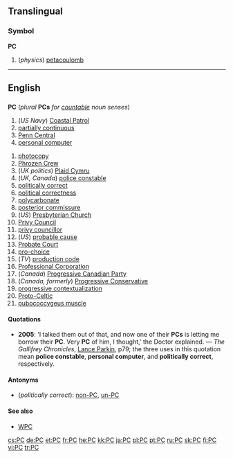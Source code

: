 {{see|pc}}
==Translingual==

===Symbol===
'''PC'''

#(''physics'') [[petacoulomb]]

----
==English==

==={{initialism}}===
'''PC''' (''plural'' '''PCs''' ''for [[countable]] noun senses'')

#(''US Navy'') [[w:Coastal Patrol|Coastal Patrol]]
#[[partially continuous]]
#[[w:Penn Central|Penn Central]]
#[[personal computer]]
<!--"petacoulomb" is a translingual symbol - see above-->
#[[photocopy]]
#[[w:Phrozen Crew|Phrozen Crew]]
#(''UK politics'') [[w:Plaid Cymru|Plaid Cymru]]
#(''UK, Canada'') [[police constable]]
#[[politically correct]]
#[[political correctness]]
#[[polycarbonate]]
#[[posterior commissure]]
#(''US'') [[w:Presbyterian Church|Presbyterian Church]]
#[[Privy Council]]
#[[privy councillor]]
#(''US'') [[probable cause]]
#[[Probate Court]]
#[[pro-choice]]
#(''TV'') [[production code]]
#[[Professional Corporation]]
#(''Canada'') [[w:Progressive Canadian Party|Progressive Canadian Party]]
#(''Canada, formerly'') [[w:Progressive Conservative|Progressive Conservative]]
#[[progressive contextualization]]
#[[Proto-Celtic]]
#[[pubococcygeus muscle]]

====Quotations====
*'''2005''': 'I talked them out of that, and now one of their '''PCs''' is letting me borrow their '''PC'''. Very '''PC''' of him, I thought,' the Doctor explained. &mdash; ''The Gallifrey Chronicles'', [[Lance Parkin|Lance Parkin]], p79; the three uses in this quotation mean '''police constable''', '''personal computer''', and '''politically correct''', respectively.

====Antonyms====
*(''politically correct''): [[non-PC]], [[un-PC]]

====See also====
*[[WPC]]

[[cs:PC]]
[[de:PC]]
[[et:PC]]
[[fr:PC]]
[[he:PC]]
[[kk:PC]]
[[ja:PC]]
[[pl:PC]]
[[pt:PC]]
[[ru:PC]]
[[sk:PC]]
[[fi:PC]]
[[vi:PC]]
[[tr:PC]]